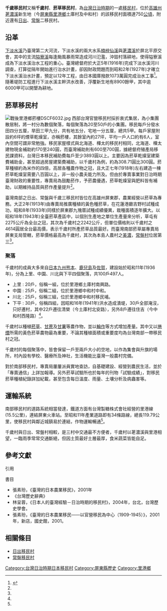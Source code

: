 '''千歲移民村'''又稱'''千歲村'''、'''菸草移民村'''，為[[台灣日治時期|台灣日治時期]]的一處[[台灣日治時期日本移民村|移民村]]，位於[[高雄州|高雄州]][[荖濃溪|荖濃溪]]新生地（今[[屏東縣|屏東縣]][[里港鄉|里港鄉]]土庫村及中和村）的該移民村面積達750[[公頃|公頃]]，附近還有[[日出移民村|日出]]、[[常盤移民村|常盤]]二移民村。
== 沿革 ==
[[下淡水溪|下淡水溪]]乃臺灣第二大河流，下淡水溪的兩大水系[[楠梓仙溪|楠梓仙溪]]與[[荖濃溪|荖濃溪]]於屏北平原交會，其中的支流[[隘寮溪|隘寮溪]]每逢颱風暴雨常造成河川氾濫，沖毀村落耕地，使得隘寮溪成為下淡水溪治水工程的重心。臺灣總督府於大正5年(1916年)完成下淡水溪河川調查，打算從隔年開始進行治水計畫，卻因財政問題而到昭和2年(1927年)才確立下淡水溪治水計畫，預定以12年工程，由日本國庫撥款1073萬圓完成治水工事<ref name="張素玢">{{cite book |last=張素玢 |first= |date= |title=《未竟的殖民-日本在臺移民村》 |url= |location= |publisher=衛城出版 |page= |isbn= |author-link= }}</ref>。隨著堤防工程進行下淡水溪主幹洪水改善，浮覆新生地有8900餘甲，其中逾6000甲可以開墾為耕地。
== 菸草移民村 ==
[[File:戰後里港鄉菸樓DSCF6032.jpg|thumb]]
西部台灣官營移民村採折衷式集居，為小集團散居制，將一村分為數個聚落，每個聚落為20至50戶的小集團。移民每戶分發水田四分五厘，旱田三甲九分，共有地五分，宅地一分五厘，總共5甲。每戶家屋附設約6坪的煙草乾燥室，亦稱菸樓，其餘室內約27坪，平均一戶人口約有6人，室內空間可謂非常勉強。移民家屋樣式與北海道、樺太的移民村相同，北海道、樺太建物現金補助約170至240圓，而臺灣補助則有600至700圓，據總督府殖產局移民課資料，台灣日本移民補助費每戶至少3893圓以上。主要因為菸草乾燥室建築費補助金，甚至超過房屋建築費補助，以千歲村為例，約為308.71圓比300圓。菸草種植約為米作的四倍，高居各種農作物之冠，且大正七年(1918年)左右建造一棟菸草乾燥室需要八百圓以上，非一般小農夫能力所及。但由於專賣事業對日治時期臺灣財政的重要性，專賣局為鼓勵菸作，予菸農優遇，菸草乾燥室與肥料皆有補助，以期維持品質與菸作產量提升<ref name="張素玢"/>。

臺灣南部之日出、常盤與千歲三移民村皆位在高雄州屏東郡，農業經營以菸草為專務。大正2年(1913年)由專賣局推廣種植的黃色種菸草，在花蓮港廳吉野村試種成功，昭和8年(1933年)同樣於屏東郡九塊厝試種成績優異，栽種面積逐年擴大。以昭和18年(1943年)全臺菸草產區中，以個別生產地之單位生產量來分析，草屯有2275公斤為全台之冠，其次為千歲村之2242公斤，但單位價格則以千歲村之4614圓居全台最高價，表示千歲村所產菸草品質最好。而臺灣南部菸草屬專賣局屏東支局管轄，菸草價格最高為千歲村，其次為本島人農村之[[美濃區|美濃]]，[[常盤移民村|常盤村]]位居第三<ref name="張素玢"/>。
===聚落===   
千歲村的成員大多來自[[日本|日本]][[九州_(日本)|九州]][[熊本縣|熊本]]、[[鹿兒島縣|鹿兒島]]及[[佐賀|佐賀]]，建設始於昭和11年(1936年)，分為上里、中園、川北與下平四個聚落，共100戶497人。
*上里 : 20戶，俗稱一組，位於里港鄉土庫村南興路。
*中園 : 25戶，俗稱二組，位於里港鄉中和村中和。
*川北 : 25戶，俗稱三組，位於里港鄉中和村移民埔。
*下平 : 30戶，俗稱四組，因昭和16年(1941年)洪水造成潰堤，30戶全部淹沒，只好遷村，其中22戶遷往清榮（今土庫村北安路），另外8戶遷往住吉（今中和村西隆路）<ref name="張素玢"/>。

千歲村以種植[[菸草|菸草]]、[[甘蔗|甘蔗]]及[[甘薯|甘薯]]等農作物，並以[[輪作|輪作]]等方式增加產量。其中又以[[捲煙|捲煙]]所需的黃色菸草農物最為重要，不論其種植面積或重要度均為台灣南部一帶移民村之冠。

千歲村的每個聚落中，皆會保留一戶至兩戶大小的空地，以作為集會與升旗的場所，村內設有學校、醫療所及神社，生活機能比臺灣一般農村完備。

對於南部移民村，專賣局屢屢派員實地查訪，自基礎建設、經營到農民生活，並於「專賣通信」上詳加報導。另外菸草試驗所也於每年的刊物「試驗成績」，對移民菸草種植紀錄詳加紀載，甚至包含每日溫度、雨量、土壤分析及病蟲害等。

==運輸系統==
南部移民村的道路系統相當發達，鐵道方面有台灣製糖株式會社經營的里港線(15.5公里)，連結屏東火車站。至昭和11年產業道路即有34條路線，總長119.79公里，使移民村與鄰近城鎮易於連結，作物運輸暢通<ref name="張素玢"/>。

千歲村與日出、常盤村相較，是三村中交通最不方便者，千歲村以荖濃溪與里港相望，一臨雨季常常交通斷絕，但因土質最好土層最厚，食米蔬菜皆能自足。
==參考文獻==
;引用
{{Reflist}}
;書目
*張素玢，《臺灣的日本農業移民》，2001年
*《台灣歷史辭典》
*林呈蓉，《日本人的臺灣經驗－日治時期的移民村》，2004年，台北，台灣歷史學會。
*張素玢，《臺灣的日本農業移民——以官營移民為中心（1909-1945）》，2001年，新店，國史館，2001。
==相關條目==
* [[日出移民村|日出移民村]]
* [[常盤移民村|常盤移民村]]
{{台灣日治時期日本移民村}}

[[Category:台灣日治時期日本移民村|Category:台灣日治時期日本移民村]]
[[Category:屏東縣歷史|Category:屏東縣歷史]]
[[Category:里港鄉|Category:里港鄉]]
